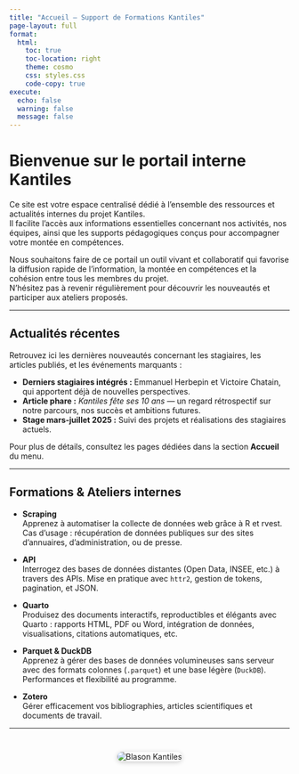 ```yaml
---
title: "Accueil — Support de Formations Kantiles"
page-layout: full
format:
  html:
    toc: true
    toc-location: right
    theme: cosmo
    css: styles.css
    code-copy: true
execute:
  echo: false
  warning: false
  message: false
---
```



# Bienvenue sur le portail interne Kantiles

Ce site est votre espace centralisé dédié à l’ensemble des ressources et actualités internes du projet Kantiles.  
Il facilite l’accès aux informations essentielles concernant nos activités, nos équipes, ainsi que les supports pédagogiques conçus pour accompagner votre montée en compétences.

Nous souhaitons faire de ce portail un outil vivant et collaboratif qui favorise la diffusion rapide de l’information, la montée en compétences et la cohésion entre tous les membres du projet.  
N’hésitez pas à revenir régulièrement pour découvrir les nouveautés et participer aux ateliers proposés.

---

## Actualités récentes

Retrouvez ici les dernières nouveautés concernant les stagiaires, les articles publiés, et les événements marquants :

- **Derniers stagiaires intégrés :** Emmanuel Herbepin et Victoire Chatain, qui apportent déjà de nouvelles perspectives.  
- **Article phare :** *Kantiles fête ses 10 ans* — un regard rétrospectif sur notre parcours, nos succès et ambitions futures.  
- **Stage mars-juillet 2025 :** Suivi des projets et réalisations des stagiaires actuels.

Pour plus de détails, consultez les pages dédiées dans la section **Accueil** du menu.

---

## Formations & Ateliers internes

- **Scraping**  
  Apprenez à automatiser la collecte de données web grâce à R et rvest. Cas d’usage : récupération de données publiques sur des sites d’annuaires, d’administration, ou de presse.

- **API**  
  Interrogez des bases de données distantes (Open Data, INSEE, etc.) à travers des APIs. Mise en pratique avec `httr2`, gestion de tokens, pagination, et JSON.

- **Quarto**  
  Produisez des documents interactifs, reproductibles et élégants avec Quarto : rapports HTML, PDF ou Word, intégration de données, visualisations, citations automatiques, etc.

- **Parquet & DuckDB**  
  Apprenez à gérer des bases de données volumineuses sans serveur avec des formats colonnes (`.parquet`) et une base légère (`DuckDB`). Performances et flexibilité au programme.

- **Zotero**  
  Gérer efficacement vos bibliographies, articles scientifiques et documents de travail.


---

<div style="text-align:center; margin-top: 3em;">
  <img src="kantiles_blason.png" alt="Blason Kantiles" style="max-width:200px; border-radius: 10px; box-shadow: 0 2px 8px rgba(0,0,0,0.2);" />
</div>
